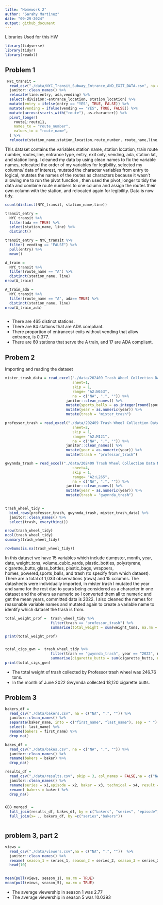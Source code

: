 ```yaml
---
title: "Homework 2"
author: "Sarahy Martinez"
date: "09-29-2024"
output: github_document
---
```


Libraries Used for this HW
```r
library(tidyverse)
library(tidyr)
library(readxl)
```

## Problem 1


```r
 NYC_transit =
  read_csv("./data/NYC_Transit_Subway_Entrance_AND_EXIT_DATA.csv", na = c("NA", ".", "")) %>% 
  janitor::clean_names() %>% 
  relocate(line:entry, ada,vending) %>% 
  select(-division:-entrance_location, station_location) %>% 
  mutate(entry = ifelse(entry == "YES", TRUE, FALSE)) %>% 
  mutate(vending = ifelse(vending == "YES", TRUE, FALSE)) %>% 
  mutate(across(starts_with("route"), as.character)) %>% 
  pivot_longer(
    route1:route11,
    names_to = "route_number",
    values_to = "route_name",
  ) %>% 
  relocate(station_name,station_location,route_number, route_name,line,entrance_type, entry, ada,vending)

```

This dataset contains the variables  station name, station location, train route number, routes,line, entrance type, entry, exit only, vending, ada, station lat, and station long. I cleaned my data by using clean names to fix the variable names, relocated the order of my variables for legibility, selected my columns/ data of interest, mutated the character variables from entry to logical, mutates the names of the routes as characters because it wasn't allowing me to run the pivot function , then used the pivot_longer to tidy the data and combine route numbers to one column  and assign the routes their own column with the station, and relocated again for legibility.  Data is now tidy.



```r
count(distinct(NYC_transit, station_name,line))

transit_entry = 
  NYC_transit %>% 
  filter(ada == TRUE) %>% 
  select(station_name, line) %>% 
  distinct()

transit_entry = NYC_transit %>% 
  filter( vending == "FALSE") %>% 
  pull(entry) %>% 
  mean()

A_train =
  NYC_transit %>% 
  filter(route_name == "A") %>% 
  distinct(station_name, line) 
nrow(A_train)

A_train_ada =
  NYC_transit %>% 
  filter(route_name == "A", ada== TRUE) %>% 
  distinct(station_name, line) 
nrow(A_train_ada)
 
```

* There are 465 distinct stations.
* There are 84 stations that are ADA compliant. 
* There proportion of entrances/ exits without vending that allow entrance, is  0.377. 
* There are 60 stations that serve the A train, and 17 are ADA compliant. 


## Probem 2


Importing and reading the dataset

```r

mister_trash_data = read_excel("./data/202409 Trash Wheel Collection Data New.xlsx", 
                               sheet=1,
                               skip = 1,
                               range= "A2:N653",
                               na = c("NA", ".", "")) %>% 
                            janitor::clean_names() %>% 
                            mutate(sports_balls = as.integer(round(sports_balls))) %>% 
                            mutate(year = as.numeric(year)) %>% 
                            mutate(trash = "mister_trash") 


```




```r

professor_trash = read_excel("./data/202409 Trash Wheel Collection Data New.xlsx", 
                               sheet=2,
                               skip = 1,
                               range= "A2:M121",
                               na = c("NA", ".", "")) %>% 
                            janitor::clean_names() %>% 
                            mutate(year = as.numeric(year)) %>% 
                            mutate(trash = "professor_trash") 


```



```r

gwynnda_trash = read_excel("./data/202409 Trash Wheel Collection Data New.xlsx", 
                               sheet=4,
                               skip = 1,
                               range= "A2:L265",
                               na = c("NA", ".", "")) %>% 
                            janitor::clean_names() %>% 
                            mutate(year = as.numeric(year)) %>% 
                            mutate(trash = "gwynnda_trash") 
                            

```


```r

trash_wheel_tidy = 
  bind_rows(professor_trash, gwynnda_trash, mister_trash_data) %>% 
  janitor::clean_names() %>% 
  select(trash, everything())

nrow(trash_wheel_tidy)
ncol(trash_wheel_tidy)
summary(trash_wheel_tidy)

rowSums(is.na(trash_wheel_tidy))

```
In this dataset we have 15 variables which include dumpster, month, year, date, weight_tons, volume_cubic_yards, plastic_bottles, polystyrene, cigarette_butts, glass_bottles, plastic_bags, wrappers, homes_powered,sports_balls, and trash (to specify from which dataset). There are a total of 1,033 observations (rows) and 15 columns. The datasheets were individually imported, in mister trash I mutated the year and same for the rest due to years being considered as a character in one dataset and the others as numeric so I converted them all to numeric and get the mean years, committed data is 2022. I also cleaned the names for reasonable variable names and mutated again to create a variable name to identify which dataset the trash is from. 

```r

total_weight_prof =  trash_wheel_tidy %>% 
                     filter(trash == "professor_trash") %>% 
                     summarise(total_weight = sum(weight_tons, na.rm = TRUE))

print(total_weight_prof)


total_cigs_gwn =  trash_wheel_tidy %>% 
                     filter(trash == "gwynnda_trash", year == "2022", month == "June") %>% 
                     summarise(cigarette_butts = sum(cigarette_butts, na.rm = TRUE))
print(total_cigs_gwn)

```


* The total weight of trash collected by Professor trash wheel was 246.76 tons. 
* In the month of June 2022 Gwynnda collected 18,120 cigarette butts. 


## Problem 3

```r


bakers_df = 
  read_csv("./data/bakers.csv", na = c("NA", ".", "")) %>% 
  janitor::clean_names() %>% 
  separate(baker_name, into = c("first_name", "last_name"), sep = " ") %>% 
  select(- last_name) %>% 
  rename(bakers = first_name) %>% 
  drop_na()

bakes_df = 
  read_csv("./data/bakes.csv", na = c("NA", ".", "")) %>% 
  janitor::clean_names() %>% 
  rename(bakers = baker) %>% 
  drop_na()

results_df = 
  read_csv("./data/results.csv", skip = 3, col_names = FALSE,na = c("NA", ".", "")) %>% 
  janitor::clean_names() %>% 
  rename(series = x1,episode = x2, baker = x3, technical = x4, result = x5, ) %>% 
  rename( bakers = baker) %>% 
  drop_na()


GBB_merged_ = 
  full_join(results_df, bakes_df, by = c("bakers", "series", "episode")) %>% 
  full_join(x= ., bakers_df, by =c("series","bakers"))



```


## problem 3, part 2 

```r
views = 
  read_csv("./data/viewers.csv",na = c("NA", ".", ""))  %>% 
  janitor::clean_names() %>% 
  rename( season_1 = series_1, season_2 = series_2, season_3 = series_3, season_4 = series_4, season_5 = series_5, season_6 = series_6, season_7 = series_7, season_8 = series_8, season_9 = series_9, season_10 = series_10) %>% 
  head(10)
 

mean(pull(views, season_1), na.rm = TRUE)
mean(pull(views, season_5), na.rm = TRUE)


```

* The average viewership in season 1 was 2.77 
* The average viewership in season 5 was 10.0393









